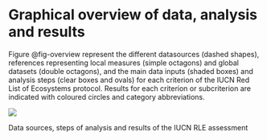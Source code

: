 # Graphical overview of data, analysis and results

Figure @fig-overview represent the different datasources (dashed shapes), references representing local measures (simple octagons) and global datasets (double octagons), and the main data inputs (shaded boxes) and analysis steps (clear boxes and ovals) for each criterion of the IUCN Red List of Ecosystems protocol. Results for each criterion or subcriterion are indicated with coloured circles and category abbreviations.

::: {#fig-overview}

![](../sandbox/Graphical-assessment-summary.png)

Data sources, steps of analysis and results of the IUCN RLE assessment
:::
